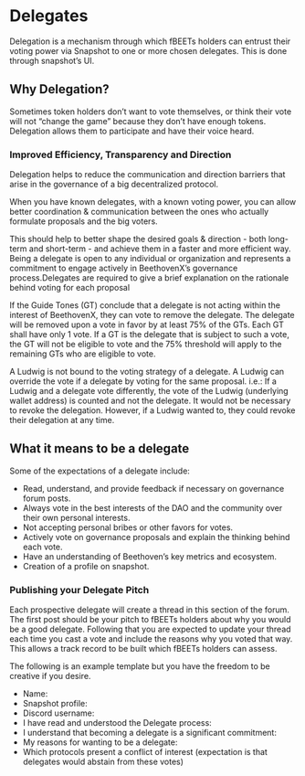 # Delegates
Delegation is a mechanism through which fBEETs holders can entrust their voting power via Snapshot to one or more chosen delegates. This is done through snapshot’s UI.

## Why Delegation?
Sometimes token holders don’t want to vote themselves, or think their vote will not “change the game” because they don’t have enough tokens. Delegation allows them to participate and have their voice heard.

### Improved Efficiency, Transparency and Direction
Delegation helps to reduce the communication and direction barriers that arise in the governance of a big decentralized protocol.

When you have known delegates, with a known voting power, you can allow better coordination & communication between the ones who actually formulate proposals and the big voters.

This should help to better shape the desired goals & direction - both long-term and short-term - and achieve them in a faster and more efficient way. Being a delegate is open to any individual or organization and represents a commitment to engage actively in BeethovenX’s governance process.Delegates are required to give a brief explanation on the rationale behind voting for each proposal

If the Guide Tones (GT) conclude that a delegate is not acting within the interest of BeethovenX, they can vote to remove the delegate. The delegate will be removed upon a vote in favor by at least 75% of the GTs. Each GT shall have only 1 vote. If a GT is the delegate that is subject to such a vote, the GT will not be eligible to vote and the 75% threshold will apply to the remaining GTs who are eligible to vote.

A Ludwig is not bound to the voting strategy of a delegate. A Ludwig can override the vote if a delegate by voting for the same proposal. i.e.: If a Ludwig and a delegate vote differently, the vote of the Ludwig (underlying wallet address) is counted and not the delegate. It would not be necessary to revoke the delegation. However, if a Ludwig wanted to, they could revoke their delegation at any time.

## What it means to be a delegate
Some of the expectations of a delegate include:

- Read, understand, and provide feedback if necessary on governance forum posts.
- Always vote in the best interests of the DAO and the community over their own personal interests.
- Not accepting personal bribes or other favors for votes.
- Actively vote on governance proposals and explain the thinking behind each vote.
- Have an understanding of Beethoven’s key metrics and ecosystem.
- Creation of a profile on snapshot.

### Publishing your Delegate Pitch
Each prospective delegate will create a thread in this section of the forum. The first post should be your pitch to fBEETs holders about why you would be a good delegate. Following that you are expected to update your thread each time you cast a vote and include the reasons why you voted that way. This allows a track record to be built which fBEETs holders can assess.

The following is an example template but you have the freedom to be creative if you desire.

- Name:
- Snapshot profile:
- Discord username:
- I have read and understood the Delegate process:
- I understand that becoming a delegate is a significant commitment:
- My reasons for wanting to be a delegate:
- Which protocols present a conflict of interest (expectation is that delegates would abstain from these votes)


